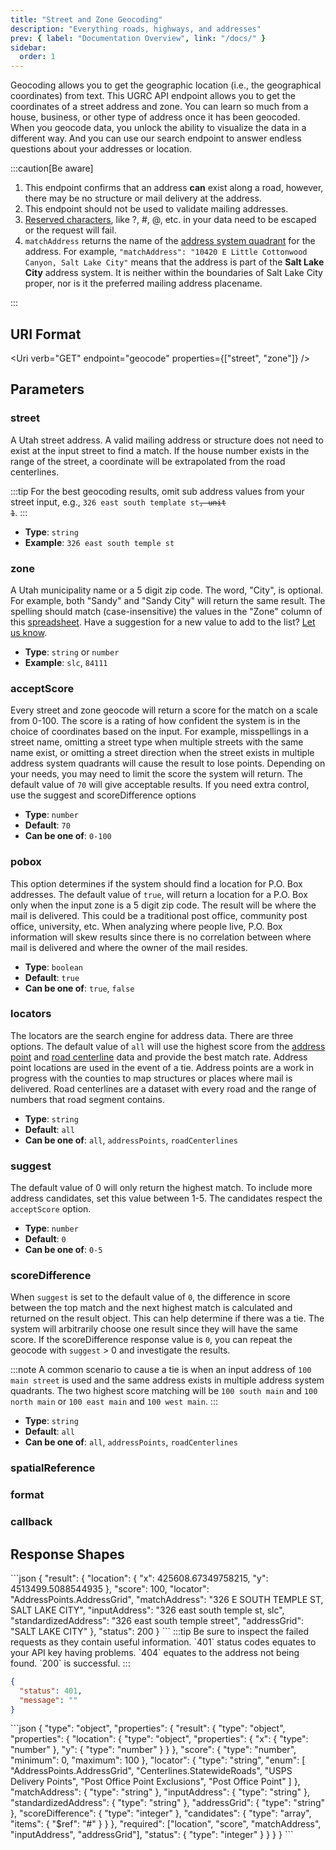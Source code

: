 ```yaml
---
title: "Street and Zone Geocoding"
description: "Everything roads, highways, and addresses"
prev: { label: "Documentation Overview", link: "/docs/" }
sidebar:
  order: 1
---
```



Geocoding allows you to get the geographic location (i.e., the geographical coordinates) from text. This UGRC API endpoint allows you to get the coordinates of a street address and zone. You can learn so much from a house, business, or other type of address once it has been geocoded. When you geocode data, you unlock the ability to visualize the data in a different way. And you can use our search endpoint to answer endless questions about your addresses or location.

:::caution[Be aware]

1. This endpoint confirms that an address **can** exist along a road, however, there may be no structure or mail delivery at the address.
1. This endpoint should not be used to validate mailing addresses.
1. [Reserved characters](https://www.rfc-editor.org/rfc/rfc3986#section-2.1), like ?, #, @, etc. in your data need to be escaped or the request will fail.
1. `matchAddress` returns the name of the [address system quadrant](https://gis.utah.gov/products/sgid/location/address-system-quadrants/) for the address. For example, `"matchAddress": "10420 E Little Cottonwood Canyon, Salt Lake City"` means that the address is part of the **Salt Lake City** address system. It is neither within the boundaries of Salt Lake City proper, nor is it the preferred mailing address placename.

:::

## URI Format

<Uri verb="GET" endpoint="geocode" properties={["street", "zone"]} />

## Parameters

<Card title="Required Path parameters" icon="approve-check">

### street

A Utah street address. A valid mailing address or structure does not need to exist at the input street to find a match. If the house number exists in the range of the street, a coordinate will be extrapolated from the road centerlines.

:::tip
For the best geocoding results, omit sub address values from your street input, e.g., <code>326 east south template st<del>, unit 1</del></code>.
:::

- **Type**: `string`
- **Example**: `326 east south temple st`

### zone

A Utah municipality name or a 5 digit zip code. The word, "City", is optional. For example, both "Sandy" and "Sandy City" will return the same result. The spelling should match (case-insensitive) the values in the "Zone" column of this [spreadsheet](https://docs.google.com/spreadsheets/d/1Dc77HLVn9YXgY1JkcqqaMh1Tm0cemwXxFfyHb7dP0Cs/edit#gid=0). Have a suggestion for a new value to add to the list? [Let us know](https://github.com/agrc/api.mapserv.utah.gov/issues/new).

- **Type**: `string` or `number`
- **Example**: `slc`, `84111`

</Card>
<Card title="Optional Query parameters" icon="setting">

### acceptScore

Every street and zone geocode will return a score for the match on a scale from 0-100. The score is a rating of how confident the system is in the choice of coordinates based on the input. For example, misspellings in a street name, omitting a street type when multiple streets with the same name exist, or omitting a street direction when the street exists in multiple address system quadrants will cause the result to lose points. Depending on your needs, you may need to limit the score the system will return. The default value of `70` will give acceptable results. If you need extra control, use the suggest and scoreDifference options

- **Type**: `number`
- **Default**: `70`
- **Can be one of**: `0-100`

### pobox

This option determines if the system should find a location for P.O. Box addresses. The default value of `true`, will return a location for a P.O. Box only when the input zone is a 5 digit zip code. The result will be where the mail is delivered. This could be a traditional post office, community post office, university, etc. When analyzing where people live, P.O. Box information will skew results since there is no correlation between where mail is delivered and where the owner of the mail resides.

- **Type**: `boolean`
- **Default**: `true`
- **Can be one of**: `true`, `false`

### locators

The locators are the search engine for address data. There are three options. The default value of `all` will use the highest score from the [address point](https://gis.utah.gov/products/sgid/location/address-points/) and [road centerline](https://gis.utah.gov/products/sgid/transportation/road-centerlines/) data and provide the best match rate. Address point locations are used in the event of a tie. Address points are a work in progress with the counties to map structures or places where mail is delivered. Road centerlines are a dataset with every road and the range of numbers that road segment contains.

- **Type**: `string`
- **Default**: `all`
- **Can be one of**: `all`, `addressPoints`, `roadCenterlines`

### suggest

The default value of 0 will only return the highest match. To include more address candidates, set this value between 1-5. The candidates respect the `acceptScore` option.

- **Type**: `number`
- **Default**: `0`
- **Can be one of**: `0-5`

### scoreDifference

When `suggest` is set to the default value of `0`, the difference in score between the top match and the next highest match is calculated and returned on the result object. This can help determine if there was a tie. The system will arbitrarily choose one result since they will have the same score. If the scoreDifference response value is `0`, you can repeat the geocode with `suggest` > 0 and investigate the results.

:::note
A common scenario to cause a tie is when an input address of `100 main street` is used and the same address exists in multiple address system quadrants. The two highest score matching will be `100 south main` and `100 north main` or `100 east main` and `100 west main`.
:::

- **Type**: `string`
- **Default**: `all`
- **Can be one of**: `all`, `addressPoints`, `roadCenterlines`

### spatialReference

<SpatialReference />

### format

<OutputFormat />

### callback

<Callback />

</Card>

## Response Shapes

<Tabs>
	<TabItem label="Successful Example">
  ```json
{
    "result": {
      "location": {
        "x": 425608.67349758215,
        "y": 4513499.5088544935
      },
      "score": 100,
      "locator": "AddressPoints.AddressGrid",
      "matchAddress": "326 E SOUTH TEMPLE ST, SALT LAKE CITY",
      "inputAddress": "326 east south temple st, slc",
      "standardizedAddress": "326 east south temple street",
      "addressGrid": "SALT LAKE CITY"
    },
    "status": 200
}
```
</TabItem>
	<TabItem label="Error Example">
  :::tip
  Be sure to inspect the failed requests as they contain useful information. `401` status codes equates to your API key having problems. `404` equates to the address not being found. `200` is successful.
  :::

```json
{
  "status": 401,
  "message": ""
}
```

  </TabItem>
  <TabItem label="JSON Schema">
```json
{
  "type": "object",
  "properties": {
    "result": {
      "type": "object",
      "properties": {
        "location": {
          "type": "object",
          "properties": {
            "x": {
              "type": "number"
            },
            "y": {
              "type": "number"
            }
          }
        },
        "score": {
          "type": "number",
          "minimum": 0,
          "maximum": 100
        },
        "locator": {
          "type": "string",
          "enum": [
            "AddressPoints.AddressGrid",
            "Centerlines.StatewideRoads",
            "USPS Delivery Points",
            "Post Office Point Exclusions",
            "Post Office Point"
          ]
        },
        "matchAddress": {
          "type": "string"
        },
        "inputAddress": {
          "type": "string"
        },
        "standardizedAddress": {
          "type": "string"
        },
        "addressGrid": {
          "type": "string"
        },
        "scoreDifference": {
          "type": "integer"
        },
        "candidates": {
          "type": "array",
          "items": { "$ref": "#" }
        }
      },
      "required": ["location", "score", "matchAddress", "inputAddress", "addressGrid"],
      "status": {
        "type": "integer"
      }
    }
  }
}
```
  </TabItem>
</Tabs>
